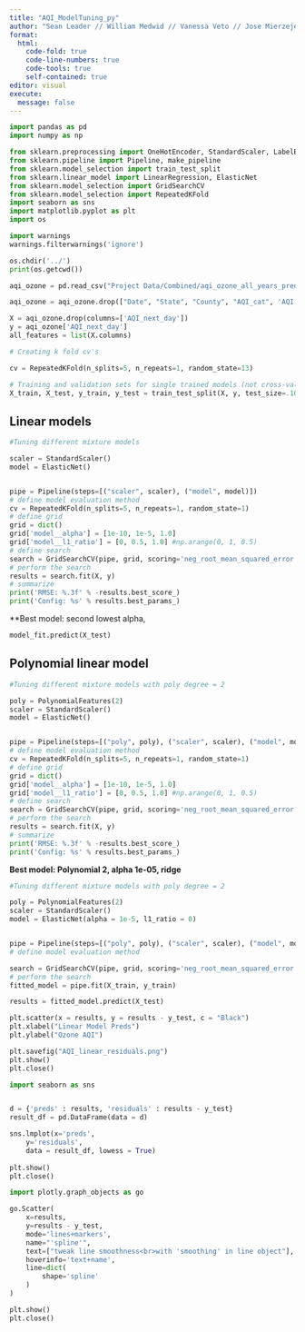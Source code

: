 ```yaml
---
title: "AQI_ModelTuning_py"
author: "Sean Leader // William Medwid // Vanessa Veto // Jose Mierzejewski"
format: 
  html:
    code-fold: true
    code-line-numbers: true
    code-tools: true
    self-contained: true
editor: visual
execute:
  message: false
---
```


```python
import pandas as pd
import numpy as np

from sklearn.preprocessing import OneHotEncoder, StandardScaler, LabelEncoder, PolynomialFeatures
from sklearn.pipeline import Pipeline, make_pipeline
from sklearn.model_selection import train_test_split
from sklearn.linear_model import LinearRegression, ElasticNet
from sklearn.model_selection import GridSearchCV
from sklearn.model_selection import RepeatedKFold
import seaborn as sns
import matplotlib.pyplot as plt
import os
```

```python
import warnings
warnings.filterwarnings('ignore')
```


```python
os.chdir('../')
print(os.getcwd())

aqi_ozone = pd.read_csv("Project Data/Combined/aqi_ozone_all_years_prediction.csv")

aqi_ozone = aqi_ozone.drop(["Date", "State", "County", "AQI_cat", 'AQI', 'max_ozone', 'mean_ozone', 'min_ozone'], axis = 1)
```

```python
X = aqi_ozone.drop(columns=['AQI_next_day'])
y = aqi_ozone['AQI_next_day']
all_features = list(X.columns)
```

```python
# Creating k fold cv's

cv = RepeatedKFold(n_splits=5, n_repeats=1, random_state=13)
```


```python
# Training and validation sets for single trained models (not cross-val)
X_train, X_test, y_train, y_test = train_test_split(X, y, test_size=.10)
```




## Linear models

```python
#Tuning different mixture models

scaler = StandardScaler()
model = ElasticNet()


pipe = Pipeline(steps=[("scaler", scaler), ("model", model)])
# define model evaluation method
cv = RepeatedKFold(n_splits=5, n_repeats=1, random_state=1)
# define grid
grid = dict()
grid['model__alpha'] = [1e-10, 1e-5, 1.0]
grid['model__l1_ratio'] = [0, 0.5, 1.0] #np.arange(0, 1, 0.5)
# define search
search = GridSearchCV(pipe, grid, scoring='neg_root_mean_squared_error', cv=cv, n_jobs=1)
# perform the search
results = search.fit(X, y)
# summarize
print('RMSE: %.3f' % -results.best_score_)
print('Config: %s' % results.best_params_)
```

**Best model: second lowest alpha, 

```python
model_fit.predict(X_test)
```

## Polynomial linear model

```python
#Tuning different mixture models with poly degree = 2

poly = PolynomialFeatures(2)
scaler = StandardScaler()
model = ElasticNet()


pipe = Pipeline(steps=[("poly", poly), ("scaler", scaler), ("model", model)])
# define model evaluation method
cv = RepeatedKFold(n_splits=5, n_repeats=1, random_state=1)
# define grid
grid = dict()
grid['model__alpha'] = [1e-10, 1e-5, 1.0]
grid['model__l1_ratio'] = [0, 0.5, 1.0] #np.arange(0, 1, 0.5)
# define search
search = GridSearchCV(pipe, grid, scoring='neg_root_mean_squared_error', cv=cv, n_jobs=1)
# perform the search
results = search.fit(X, y)
# summarize
print('RMSE: %.3f' % -results.best_score_)
print('Config: %s' % results.best_params_)
```

**Best model: Polynomial 2, alpha 1e-05, ridge**

```python
#Tuning different mixture models with poly degree = 2

poly = PolynomialFeatures(2)
scaler = StandardScaler()
model = ElasticNet(alpha = 1e-5, l1_ratio = 0)


pipe = Pipeline(steps=[("poly", poly), ("scaler", scaler), ("model", model)])
# define model evaluation method

search = GridSearchCV(pipe, grid, scoring='neg_root_mean_squared_error', cv=cv, n_jobs=1)
# perform the search
fitted_model = pipe.fit(X_train, y_train)

results = fitted_model.predict(X_test)

plt.scatter(x = results, y = results - y_test, c = "Black")
plt.xlabel("Linear Model Preds")
plt.ylabel("Ozone AQI")

plt.savefig("AQI_linear_residuals.png")
plt.show()
plt.close()
```
```python
import seaborn as sns


d = {'preds' : results, 'residuals' : results - y_test}
result_df = pd.DataFrame(data = d)

sns.lmplot(x='preds',
    y='residuals',  
    data = result_df, lowess = True)
    
plt.show()
plt.close()
```


```python
import plotly.graph_objects as go

go.Scatter(
    x=results,
    y=results - y_test,
    mode='lines+markers',
    name="'spline'",
    text=["tweak line smoothness<br>with 'smoothing' in line object"],
    hoverinfo='text+name',
    line=dict(
        shape='spline'
    )
)

plt.show()
plt.close()
```


```python

```


